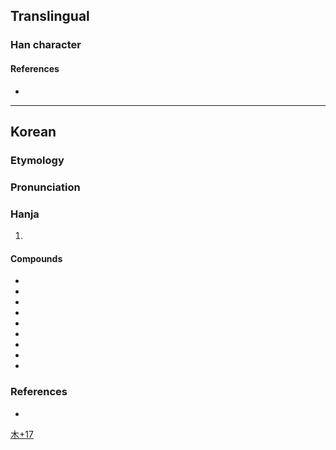{{character info}}
==Translingual==

===Han character===
{{Han char|rn=75|rad=木|as=17|sn=21|four=|canj=DTIS|ids=⿰木藏}}

====References====
* {{Han ref|kx=0563.231|dj=0952.010|hdz=21319.051|uh=6B0C|ud=27404}}

----

==Korean==

===Etymology===
{{ko-etym-gukja}} {{hanja-sinjeung|장|alt=⿰[[木]][[蔵]]}}

===Pronunciation===
{{ko-hanja-pron|장|l=y}}

===Hanja===
{{ko-hanja-search}}
{{ko-hanja|[[장롱]]([[欌籠]])|장}}

# {{hanja form of|장|[[wardrobe]]; [[cabinet]]}}

====Compounds====
{{der-top3|Compounds}}
* {{ko-l|옷장|옷欌}}
* {{ko-l|책장|[[bookcase]]|冊欌}}
* {{ko-l|장롱|[[wardrobe]]|欌籠}}
* {{ko-l|찬장|饌欌}}
* {{ko-l|벽장|壁欌}}
* {{ko-l|의장|衣欌}}
* {{ko-l|서랍장|서랍欌}}
* {{ko-l|진열장|陳列欌}}
* {{ko-l|식기장|食器欌}}
{{der-bottom}}

===References===
* {{R:hanjadoc|5551}}

[[Category:Korean-only CJKV Characters|木+17]]